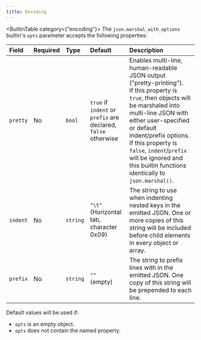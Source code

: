 ```yaml
---
title: Encoding
---
```

<BuiltinTable category={"encoding"}>
The `json.marshal_with_options` builtin's `opts` parameter accepts the following properties:

| Field    | Required | Type     | Default                                                              | Description                                                                                                                                                                                                                                                                                                                                      |
| :------- | :------- | :------- | :------------------------------------------------------------------- | :----------------------------------------------------------------------------------------------------------------------------------------------------------------------------------------------------------------------------------------------------------------------------------------------------------------------------------------------- |
| `pretty` | No       | `bool`   | `true` if `indent` or `prefix` are declared, <br/> `false` otherwise | Enables multi-line, human-readable JSON output ("pretty-printing"). <br/>If this property is `true`, then objects will be marshaled into multi-line JSON with either user-specified or default indent/prefix options. If this property is `false`, `indent`/`prefix` will be ignored and this builtin functions identically to `json.marshal()`. |
| `indent` | No       | `string` | `"\t"` <br/> (Horizontal tab, character 0x09)                        | The string to use when indenting nested keys in the emitted JSON. One or more copies of this string will be included before child elements in every object or array.                                                                                                                                                                             |
| `prefix` | No       | `string` | `""` <br/> (empty)                                                   | The string to prefix lines with in the emitted JSON. One copy of this string will be prepended to each line.                                                                                                                                                                                                                                     |

Default values will be used if:

- `opts` is an empty object.
- `opts` does not contain the named property.
</BuiltinTable>
